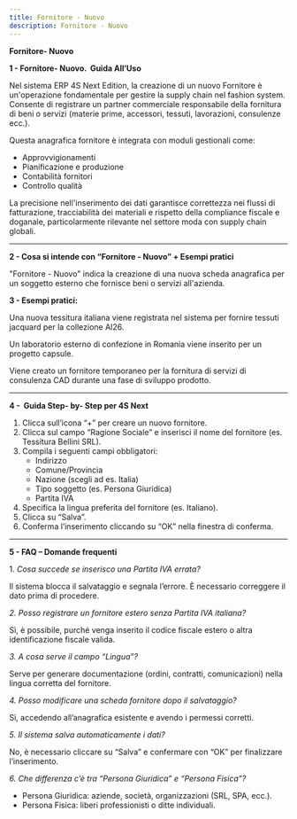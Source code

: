 ```yaml
---
title: Fornitore - Nuovo
description: Fornitore - Nuovo
---
```


**Fornitore- Nuovo**

**1 - Fornitore- Nuovo.  Guida All’Uso**

Nel sistema ERP 4S Next Edition, la creazione di un nuovo Fornitore è un'operazione fondamentale per gestire la supply chain nel fashion system. Consente di registrare un partner commerciale responsabile della fornitura di beni o servizi (materie prime, accessori, tessuti, lavorazioni, consulenze ecc.).

Questa anagrafica fornitore è integrata con moduli gestionali come:

* Approvvigionamenti
* Pianificazione e produzione
* Contabilità fornitori
* Controllo qualità

La precisione nell'inserimento dei dati garantisce correttezza nei flussi di fatturazione, tracciabilità dei materiali e rispetto della compliance fiscale e doganale, particolarmente rilevante nel settore moda con supply chain globali.

***

**2 - Cosa si intende con “Fornitore - Nuovo” + Esempi pratici**

"Fornitore - Nuovo" indica la creazione di una nuova scheda anagrafica per un soggetto esterno che fornisce beni o servizi all'azienda.

**3 - Esempi pratici:**

Una nuova tessitura italiana viene registrata nel sistema per fornire tessuti jacquard per la collezione AI26.

Un laboratorio esterno di confezione in Romania viene inserito per un progetto capsule.

Viene creato un fornitore temporaneo per la fornitura di servizi di consulenza CAD durante una fase di sviluppo prodotto.

***

**4 -  Guida Step- by- Step per 4S Next**

1. Clicca sull’icona “+” per creare un nuovo fornitore.
2. Clicca sul campo “Ragione Sociale” e inserisci il nome del fornitore (es. Tessitura Bellini SRL).
3. Compila i seguenti campi obbligatori:
   * Indirizzo
   * Comune/Provincia
   * Nazione (scegli ad es. Italia)
   * Tipo soggetto (es. Persona Giuridica)
   * Partita IVA
4. Specifica la lingua preferita del fornitore (es. Italiano).
5. Clicca su “Salva”.
6. Conferma l’inserimento cliccando su “OK” nella finestra di conferma.

***

**5 - FAQ – Domande frequenti**

1\. *Cosa succede se inserisco una Partita IVA errata?*

Il sistema blocca il salvataggio e segnala l’errore. È necessario correggere il dato prima di procedere.

*2. Posso registrare un fornitore estero senza Partita IVA italiana?*

Sì, è possibile, purché venga inserito il codice fiscale estero o altra identificazione fiscale valida.

*3. A cosa serve il campo “Lingua”?*

Serve per generare documentazione (ordini, contratti, comunicazioni) nella lingua corretta del fornitore.

*4. Posso modificare una scheda fornitore dopo il salvataggio?*

Sì, accedendo all’anagrafica esistente e avendo i permessi corretti.

*5. Il sistema salva automaticamente i dati?*

No, è necessario cliccare su “Salva” e confermare con “OK” per finalizzare l’inserimento.

*6. Che differenza c’è tra “Persona Giuridica” e “Persona Fisica”?*

* Persona Giuridica: aziende, società, organizzazioni (SRL, SPA, ecc.).
* Persona Fisica: liberi professionisti o ditte individuali.